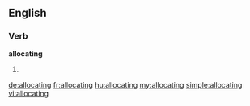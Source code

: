 ==English==

===Verb===
'''allocating'''

# {{present participle of|allocate}}

[[de:allocating]]
[[fr:allocating]]
[[hu:allocating]]
[[my:allocating]]
[[simple:allocating]]
[[vi:allocating]]